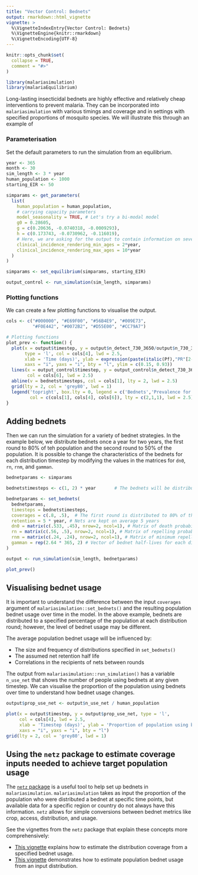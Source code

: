```yaml
---
title: "Vector Control: Bednets"
output: rmarkdown::html_vignette
vignette: >
  %\VignetteIndexEntry{Vector Control: Bednets}
  %\VignetteEngine{knitr::rmarkdown}
  %\VignetteEncoding{UTF-8}
---
```


```r
knitr::opts_chunk$set(
  collapse = TRUE,
  comment = "#>"
)
```

```r
library(malariasimulation)
library(malariaEquilibrium)
```

Long-lasting insecticidal bednets are highly effective and relatively cheap interventions to prevent malaria. They can be incorporated into `malariasimulation` with various timings and coverage and in settings with specified proportions of mosquito species. We will illustrate this through an example of  

### Parameterisation

Set the default parameters to run the simulation from an equilibrium.

```r
year <- 365
month <- 30
sim_length <- 3 * year
human_population <- 1000
starting_EIR <- 50

simparams <- get_parameters(
  list(
    human_population = human_population,
    # carrying capacity parameters
    model_seasonality = TRUE, # Let's try a bi-modal model
    g0 = 0.28605,
    g = c(0.20636, -0.0740318, -0.0009293),
    h = c(0.173743, -0.0730962, -0.116019),
    # Here, we are asking for the output to contain information on severe incidence in children 2-10 years old.
    clinical_incidence_rendering_min_ages = 2*year,
    clinical_incidence_rendering_max_ages = 10*year
  )
)

simparams <- set_equilibrium(simparams, starting_EIR)

output_control <- run_simulation(sim_length, simparams)
```

### Plotting functions
We can create a few plotting functions to visualise the output.
```r
cols <- c("#000000", "#E69F00", "#56B4E9", "#009E73", 
          "#F0E442", "#0072B2", "#D55E00", "#CC79A7")

# Plotting functions
plot_prev <- function() {
  plot(x = output$timestep, y = output$n_detect_730_3650/output$n_730_3650, 
       type = 'l', col = cols[4], lwd = 2.5,
       xlab = 'Time (days)', ylab = expression(paste(italic(Pf),"PR"[2-10])),
       xaxs = "i", yaxs = "i", bty = "l", ylim = c(0.15, 0.93))
  lines(x = output_control$timestep, y = output_control$n_detect_730_3650/output_control$n_730_3650,
        col = cols[6], lwd = 2.5)
  abline(v = bednetstimesteps, col = cols[1], lty = 2, lwd = 2.5)
  grid(lty = 2, col = 'grey80', lwd = 1)
  legend('topright', box.lty = 0, legend = c('Bednets','Prevalence for bednet scenario','Prevalence for control scenario'),
         col = c(cols[1], cols[4], cols[6]), lty = c(2,1,1), lwd = 2.5)
}
```

## Adding bednets

Then we can run the simulation for a variety of bednet strategies. In the example below, we distribute bednets once a year for two years, the first round to 80% of teh population and the second round to 50% of the population. It is possible to change the characteristics of the bednets for each distribution timestep by modifying the values in the matrices for `dn0`, `rn`, `rnm`, and `gamman`.
  
```r
bednetparams <- simparams

bednetstimesteps <- c(1, 2) * year       # The bednets will be distributed at the end of the first and the second year. 

bednetparams <- set_bednets(
  bednetparams,
  timesteps = bednetstimesteps,
  coverages = c(.8, .5),  # The first round is distributed to 80% of the population and the second round to 50%.
  retention = 5 * year, # Nets are kept on average 5 years
  dn0 = matrix(c(.533, .45), nrow=2, ncol=1), # Matrix of death probabilities for each mosquito species over time
  rn = matrix(c(.56, .5), nrow=2, ncol=1), # Matrix of repelling probabilities for each mosquito species over time
  rnm = matrix(c(.24, .24), nrow=2, ncol=1), # Matrix of minimum repelling probabilities for each mosquito species over time
  gamman = rep(2.64 * 365, 2) # Vector of bednet half-lives for each distribution timestep
)

output <- run_simulation(sim_length, bednetparams)

plot_prev()
```
  
## Visualising bednet usage 

It is important to understand the difference between the input `coverages` argument of `malariasimulation::set_bednets()` and the resulting population bednet usage over time in the model. In the above example, bednets are distributed to a specified percentage of the population at each distribution round; however, the level of bednet usage may be different. 
  
The average population bednet usage will be influenced by:   

* The size and frequency of distributions specified in `set_bednets()`  
* The assumed net retention half life  
* Correlations in the recipients of nets between rounds  
  
The output from `malariasimulation::run_simulation()` has a variable `n_use_net` that shows the number of people using bednets at any given timestep. We can visualise the proportion of the population using bednets over time to understand how bednet usage changes. 

```r
output$prop_use_net <- output$n_use_net / human_population

plot(x = output$timestep, y = output$prop_use_net, type = 'l', 
     col = cols[4], lwd = 2.5,
     xlab = 'Timestep (days)', ylab = 'Proportion of population using bednets',
     xaxs = "i", yaxs = "i", bty = "l")
grid(lty = 2, col = 'grey80', lwd = 1)
```
  
## Using the `netz` package to estimate coverage inputs needed to achieve target population usage

The [`netz` package](https://mrc-ide.github.io/netz/index.html) is a useful tool to help set up bednets in `malariasimulation`. `malariasimulation` takes as input the proportion of the population who were distributed a bednet at specific time points, but available data for a specific region or country do not always have this information. `netz` allows for simple conversions between bednet metrics like crop, access, distribution, and usage.  
  
See the vignettes from the `netz` package that explain these concepts more comprehensively:  
  
* [This vignette](https://mrc-ide.github.io/netz/articles/overview.html) explains how to estimate the distribution coverage from a specified bednet usage.   
* [This vignette](https://mrc-ide.github.io/netz/articles/population_usage.html) demonstrates how to estimate population bednet usage from an input distribution. 


